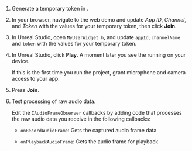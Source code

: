 <PlatformWrapper platform="unreal">

1.  Generate a temporary token in <Vg k="CONSOLE" />.

1.  In your browser, navigate to the <Link target="_blank" to="{{Global.DEMO_BASIC_VIDEO_CALL_URL}}"><Vg k="COMPANY" /> web demo</Link> and update _App ID_, _Channel_, and _Token_ with the values for your temporary token, then click **Join**.

1.  In Unreal Studio, open `MyUserWidget.h`, and update `appId`, `channelName` and `token` with the values for your temporary token.

1.  In Unreal Studio, click **Play**. A moment later you see the <Vpl k = "CLIENT"/> running on your device.

    If this is the first time you run the project, grant microphone and camera access to your app.

1.  Press **Join**.

1.  Test processing of raw audio data.

    Edit the `IAudioFrameObserver` callbacks by adding code that processes the raw audio data you receive in the following callbacks:

    -   `onRecordAudioFrame`: Gets the captured audio frame data

    -   `onPlaybackAudioFrame`: Gets the audio frame for playback

</PlatformWrapper>
